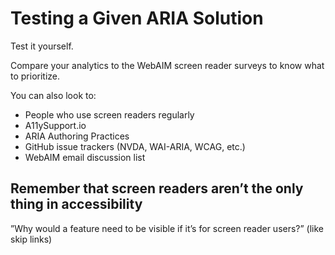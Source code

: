 # Testing a Given ARIA Solution

Test it yourself.

Compare your analytics to the WebAIM screen reader surveys to know what to prioritize.

You can also look to:

- People who use screen readers regularly
- A11ySupport.io
- ARIA Authoring Practices
- GitHub issue trackers (NVDA, WAI-ARIA, WCAG, etc.)
- WebAIM email discussion list

## Remember that screen readers aren’t the only thing in accessibility

”Why would a feature need to be visible if it’s for screen reader users?” (like skip links)

